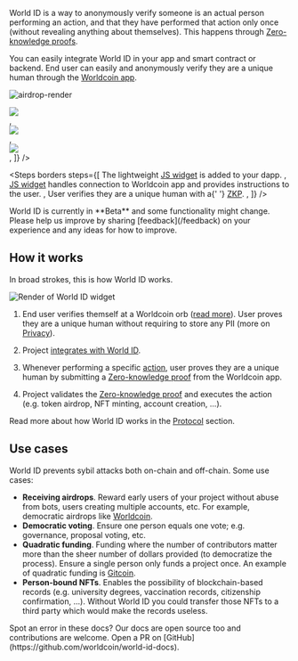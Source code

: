 
World ID is a way to anonymously verify someone is an actual person performing an action, and that they have performed that action only once (without revealing anything about themselves). This happens through [Zero-knowledge proofs](/advanced/zero-knowledge-proofs).

You can easily integrate World ID in your app and smart contract or backend. End user can easily and anonymously verify they are a unique human through the [Worldcoin app](https://worldcoin.org/download).

![airdrop-render](/images/docs/introduction/mesha-airdrop-render.jpeg)

<div className="grid gap-y-4">
  <Steps
    steps={[
      <div className="align-middle">
        <img
          src="/images/docs/introduction/widget-light.png"
          className="block"
        />
      </div>,
      <div className="align-middle">
        <img
          src="/images/docs/introduction/widget-modal-light.svg"
          className="block"
        />
      </div>,
      <div className="align-middle">
        <img
          src="/images/docs/introduction/simulator-verify-light.png"
          className="block"
        />
      </div>,
    ]}
  />

  <Steps
    borders
    steps={[
      <span>
        The lightweight <a href="/idkit">JS widget</a> is added to your dapp.
      </span>,
      <span>
        <a href="/idkit">JS widget</a> handles connection to Worldcoin app and
        provides instructions to the user.
      </span>,
      <span>
        User verifies they are a unique human with a{' '}
        <a href="/advanced/zero-knowledge-proofs">ZKP</a>.
      </span>,
    ]}
  />
</div>

<Callout title="FYI">
  World ID is currently in **Beta** and some functionality might change. Please
  help us improve by sharing [feedback](/feedback) on your experience and any
  ideas for how to improve.
</Callout>

## How it works

In broad strokes, this is how World ID works.

<img
  src="/images/docs/introduction/how-it-works-light.svg"
  className="block"
  alt="Render of World ID widget"
/>

1. End user verifies themself at a Worldcoin orb ([read more](https://worldcoin.org/how-the-launch-works)). User proves they are a unique human without requiring to store any PII (more on [Privacy](/about/privacy)).

2. Project [integrates with World ID](/quick-start).

3. Whenever performing a specific [action](/about/protocol#what-are-actions), user proves they are a unique human by submitting a [Zero-knowledge proof](/docs/advanced/zero-knowledge-proofs) from the Worldcoin app.

4. Project validates the [Zero-knowledge proof](/advanced/zero-knowledge-proofs) and executes the action (e.g. token airdrop, NFT minting, account creation, ...).

Read more about how World ID works in the [Protocol](/about/protocol) section.

## Use cases

World ID prevents sybil attacks both on-chain and off-chain. Some use cases:

- **Receiving airdrops**. Reward early users of your project without abuse from bots, users creating multiple accounts, etc. For example, democratic airdrops like [Worldcoin](https://worldcoin.org).
- **Democratic voting**. Ensure one person equals one vote; e.g. governance, proposal voting, etc.
- **Quadratic funding**. Funding where the number of contributors matter more than the sheer number of dollars provided (to democratize the process). Ensure a single person only funds a project once. An example of quadratic funding is [Gitcoin](https://gitcoin.co/blog/gitcoin-grants-quadratic-funding-for-the-world/).
- **Person-bound NFTs**. Enables the possibility of blockchain-based records (e.g. university degrees, vaccination records, citizenship confirmation, ...). Without World ID you could transfer those NFTs to a third party which would make the records useless.

<Callout>
  Spot an error in these docs? Our docs are open source too and contributions
  are welcome. Open a PR on
  [GitHub](https://github.com/worldcoin/world-id-docs).
</Callout>
